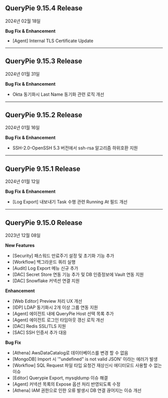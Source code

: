 ## QueryPie 9.15.4 Release
2024년 02월 18일



**Bug Fix & Enhancement**

* [Agent] Internal TLS Certificate Update



---

## QueryPie 9.15.3 Release
2024년 01월 31일



**Bug Fix & Enhancement**

* Okta 동기화시 Last Name 동기화 관련 로직 개선

---

## QueryPie 9.15.2 Release
2024년 01월 16일



**Bug Fix & Enhancement**

* SSH-2.0-OpenSSH 5.3 버전에서 ssh-rsa 알고리즘 하위호환 지원



---

## QueryPie 9.15.1 Release
2024년 01월 12일



**Bug Fix & Enhancement**

* [Log Export] 내보내기 Task 수행 관련 Running At 필드 개선



---

## QueryPie 9.15.0 Release
2023년 12월 08일



**New Features**

* [Security] 패스워드 만료주기 설정 및 초기화 기능 추가
* [Workflow] 백그라운드 쿼리 실행
* [Audit] Log Export 메뉴 신규 추가
* [DAC] Secret Store 연동 기능 추가 및 DB 인증정보에 Vault 연동 지원
* [DAC] Snowflake 커넥션 연결 지원



**Enhancement**

* [Web Editor] Preview 처리 UX 개선
* [IDP] LDAP 동기화시 2개 이상 그룹 연동 지원
* [Agent] 에이전트 내에 QueryPie Host 선택 목록 추가
* [Agent] 에이전트 로그인 타임아웃 갱신 로직 개선
* [DAC] Redis SSL/TLS 지원
* [SAC] SSH 인증서 추가 대응



**Bug Fix**

* [Athena] AwsDataCatalog로 데이터베이스를 변경 할 수 없음
* [MongoDB] Import 시 '"undefined" is not valid JSON' 이라는 에러가 발생
* [Workflow] SQL Request 파일 타입 요청건 재상신시 에디터모드 사용할 수 없는 이슈
* [Editor] Querypie Export, mysqldump 이슈 해결
* [Agent] 커넥션 목록의 Expose 옵션 처리 반영되도록 수정
* [Athena] IAM 권한으로 인한 오류 발생시 DB 연결 끊어지는 이슈 개선


